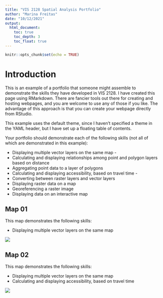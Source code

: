```yaml
---
title: "VIS 2128 Spatial Analysis Portfolio"
author: "Marina Freitas"
date: "10/12/2021"
output: 
  html_document:
    toc: true
    toc_depth: 3
    toc_float: true
---
```


```r
knitr::opts_chunk$set(echo = TRUE)
```
# Introduction
This is an example of a portfolio that someone might assemble to demonstrate the skills they have developed in VIS 2128. I have created this page using RMarkdown. There are fancier tools out there for creating and hosting webpages, and you are welcome to use any of those if you like. The advantage of this approach is that you can create your webpage directly from RStudio.

This example uses the default theme, since I haven't specified a theme in the YAML header, but I have set up a floating table of contents.

Your portfolio should demonstrate each of the following skills (not all of which are demonstrated in this example):

* Displaying multiple vector layers on the same map -
* Calculating and displaying relationships among point and polygon layers based on distance
* Aggregating point data to a layer of polygons
* Calculating and displaying accessibility, based on travel time - 
* Converting between raster layers and vector layers
* Displaying raster data on a map
* Georeferencing a raster image
* Displaying data on an interactive map

## Map 01
This map demonstrates the following skills: 

* Displaying multiple vector layers on the same map

[![](thumbnails/map1.png)](https://github.com/freitasmarina/spatialanalysis_portfolio/blob/main/fullsize/map1.pdf){target="_blank"}

## Map 02
This map demonstrates the following skills: 

* Displaying multiple vector layers on the same map
* Calculating and displaying accessibility, based on travel time

[![](thumbnails/map2.png)](https://github.com/freitasmarina/spatialanalysis_portfolio/blob/main/fullsize/map2.pdf){target="_blank"}